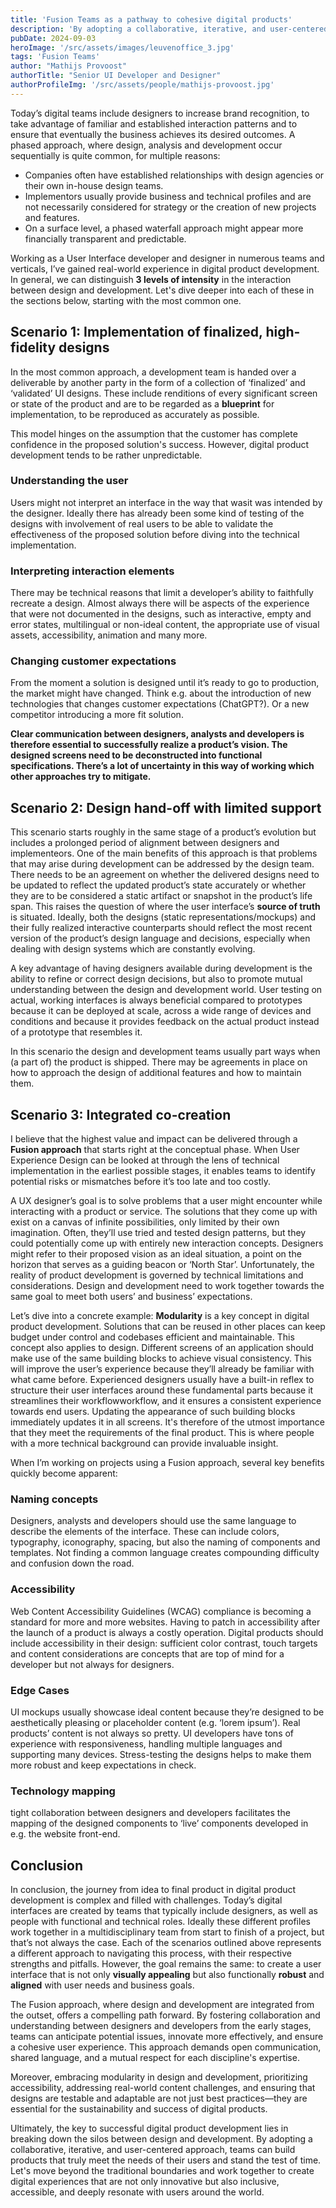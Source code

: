 ```yaml
---
title: 'Fusion Teams as a pathway to cohesive digital products'
description: 'By adopting a collaborative, iterative, and user-centered approach, teams can build products that truly meet the needs of their users and stand the test of time.'
pubDate: 2024-09-03
heroImage: '/src/assets/images/leuvenoffice_3.jpg'
tags: 'Fusion Teams'
author: "Mathijs Provoost"
authorTitle: "Senior UI Developer and Designer"
authorProfileImg: '/src/assets/people/mathijs-provoost.jpg'
---
```


<LayoutSection backgroundColor="dark">
    <p>Today’s digital teams include designers to increase brand recognition, to take advantage of familiar and established interaction patterns and to ensure that eventually the business achieves its desired outcomes. A phased approach, where design, analysis and development occur sequentially is quite common, for multiple reasons:</p>
    <ul>
        <li>Companies often have established relationships with design agencies or their own in-house design teams.</li>
        <li>Implementors usually provide business and technical profiles and are not necessarily considered for strategy or the creation of new projects and features.</li>
        <li>On a surface level, a phased waterfall approach might appear more financially transparent and predictable.</li>
    </ul>
    <p>Working as a User Interface developer and designer in numerous teams and verticals, I’ve gained real-world experience in digital product development. In general, we can distinguish <strong>3 levels of intensity</strong> in the interaction between design and development. Let's dive deeper into each of these in the sections below, starting with the most common one.</p>
</LayoutSection>

<LayoutSection>
    <h2>Scenario 1: Implementation of finalized, high-fidelity designs </h2>
    <p>In the most common approach, a development team is handed over a deliverable by another party in the form of a collection of ‘finalized’ and ‘validated’ UI designs. These include renditions of every significant screen or state of the product and are to be regarded as a <strong>blueprint</strong> for implementation, to be reproduced as accurately as possible.</p>
    <p>This model hinges on the assumption that the customer has complete confidence in the proposed solution's success. However, digital product development tends to be rather unpredictable.</p>
    <h3>Understanding the user</h3>
    <p>Users might not interpret an interface in the way that wasit was intended by the designer. Ideally there has already been some kind of testing of the designs with involvement of real users to be able to validate the effectiveness of the proposed solution before diving into the technical implementation.</p>
    <h3>Interpreting interaction elements</h3>
    <p>There may be technical reasons that limit a developer’s ability to faithfully recreate a design. Almost always there will be aspects of the experience that were not documented in the designs, such as interactive, empty and error states, multilingual or non-ideal content, the appropriate use of visual assets, accessibility, animation and many more.</p>
    <h3>Changing customer expectations</h3>
    <p>From the moment a solution is designed until it’s ready to go to production, the market might have changed. Think e.g. about the introduction of new technologies that changes customer expectations (ChatGPT?). Or a new competitor introducing a more fit solution.</p>
    <p><strong>Clear communication between designers, analysts and developers is therefore essential to successfully realize a product’s vision. The designed screens need to be deconstructed into functional specifications. There’s a lot of uncertainty in this way of working which other approaches try to mitigate.</strong></p>
    <h2>Scenario 2: Design hand-off with limited support </h2>
    <p>This scenario starts roughly in the same stage of a product’s evolution but includes a prolonged period of alignment between designers and implementeors. One of the main benefits of this approach is that problems that may arise during development can be addressed by the design team. There needs to be an agreement on whether the delivered designs need to be updated to reflect the updated product’s state accurately or whether they are to be considered a static artifact or snapshot in the product’s life span. This raises the question of where the user interface’s <strong>source of truth</strong> is situated. Ideally, both the designs (static representations/mockups) and their fully realized interactive counterparts should reflect the most recent version of the product’s design language and decisions, especially when dealing with design systems which are constantly evolving.</p>
    <p>A key advantage of having designers available during development is the ability to refine or correct design decisions, but also to promote mutual understanding between the design and development world. User testing on actual, working interfaces is always beneficial compared to prototypes because it can be deployed at scale, across a wide range of devices and conditions and because it provides feedback on the actual product instead of a prototype that resembles it.</p>
    <p>In this scenario the design and development teams usually part ways when (a part of) the product is shipped. There may be agreements in place on how to approach the design of additional features and how to maintain them.</p>
    <h2>Scenario 3: Integrated co-creation </h2>
    <p>I believe that the highest value and impact can be delivered through a <strong>Fusion approach</strong> that starts right at the conceptual phase. When User Experience Design can be looked at through the lens of technical implementation in the earliest possible stages, it enables teams to identify potential risks or mismatches before it’s too late and too costly.</p>
    <p>A UX designer’s goal is to solve problems that a user might encounter while interacting with a product or service. The solutions that they come up with exist on a canvas of infinite possibilities, only limited by their own imagination. Often, they’ll use tried and tested design patterns, but they could potentially come up with entirely new interaction concepts. Designers might refer to their proposed vision as an ideal situation, a point on the horizon that serves as a guiding beacon or ‘North Star’. Unfortunately, the reality of product development is governed by technical limitations and considerations. Design and development need to work together towards the same goal to meet both users’ and business’ expectations.</p>
    <p>Let’s dive into a concrete example: <strong>Modularity</strong> is a key concept in digital product development. Solutions that can be reused in other places can keep budget under control and codebases efficient and maintainable. This concept also applies to design. Different screens of an application should make use of the same building blocks to achieve visual consistency. This will improve the user’s experience because they’ll already be familiar with what came before. Experienced designers usually have a built-in reflex to structure their user interfaces around these fundamental parts because it streamlines their workflowworkflow, and it ensures a consistent experience towards end users. Updating the appearance of such building blocks immediately updates it in all screens. It's therefore of the utmost importance that they meet the requirements of the final product. This is where people with a more technical background can provide invaluable insight.</p>
    <p>When I’m working on projects using a Fusion approach, several key benefits quickly become apparent:</p>
    <h3>Naming concepts</h3>
    <p>Designers, analysts and developers should use the same language to describe the elements of the interface. These can include colors, typography, iconography, spacing, but also the naming of components and templates. Not finding a common language creates compounding difficulty and confusion down the road.</p>
    <ContentImage loading="lazy" class='mx-auto shadow-xl shadow-primary/20 rounded-xl overflow-hidden'
            src='/src/assets/images/insights/design-pillars/naming_concepts.png' 
            alt=''
            width="1349"
            height="504"
    />
    <h3>Accessibility</h3>
    <p>Web Content Accessibility Guidelines (WCAG) compliance is becoming a standard for more and more websites. Having to patch in accessibility after the launch of a product is always a costly operation. Digital products should include accessibility in their design: sufficient color contrast, touch targets and content considerations are concepts that are top of mind for a developer but not always for designers.</p>
    <ContentImage loading="lazy" class='mx-auto shadow-xl shadow-primary/20 rounded-xl overflow-hidden'
            src='/src/assets/images/insights/design-pillars/accessibility.png' 
            width="729"
            height="297"
    />
    <h3>Edge Cases</h3>
    <p>UI mockups usually showcase ideal content because they’re designed to be aesthetically pleasing or placeholder content (e.g. ‘lorem ipsum’). Real products’ content is not always so pretty. UI developers have tons of experience with responsiveness, handling multiple languages and supporting many devices. Stress-testing the designs helps to make them more robust and keep expectations in check.</p>
     <ContentImage loading="lazy" class='mx-auto shadow-xl shadow-primary/20 rounded-xl overflow-hidden'
            src='/src/assets/images/insights/design-pillars/edge_cases.png' 
            width="139"
            height="244"
    />
    <h3>Technology mapping</h3>
    <p>tight collaboration between designers and developers facilitates the mapping of the designed components to ‘live’ components developed in e.g. the website front-end.</p>
    <ContentImage loading="lazy" class='mx-auto shadow-xl shadow-primary/20 rounded-xl overflow-hidden'
             src='/src/assets/images/insights/design-pillars/cms.png' 
            width="271"
            height="220"
    />
</LayoutSection>

<LayoutSection backgroundColor="dark">
        <h2>Conclusion</h2>
            <p>In conclusion, the journey from idea to final product in digital product development is complex and filled with challenges. Today’s digital interfaces are created by teams that typically include designers, as well as people with functional and technical roles. Ideally these different profiles work together in a multidisciplinary team from start to finish of a project, but that’s not always the case. Each of the scenarios outlined above represents a different approach to navigating this process, with their respective strengths and pitfalls. However, the goal remains the same: to create a user interface that is not only <strong>visually appealing</strong> but also functionally <strong>robust</strong> and <strong>aligned</strong> with user needs and business goals.</p>
            <p>The Fusion approach, where design and development are integrated from the outset, offers a compelling path forward. By fostering collaboration and understanding between designers and developers from the early stages, teams can anticipate potential issues, innovate more effectively, and ensure a cohesive user experience. This approach demands open communication, shared language, and a mutual respect for each discipline's expertise.</p>
            <p>Moreover, embracing modularity in design and development, prioritizing accessibility, addressing real-world content challenges, and ensuring that designs are testable and adaptable are not just best practices—they are essential for the sustainability and success of digital products.</p>
            <p>Ultimately, the key to successful digital product development lies in breaking down the silos between design and development. By adopting a collaborative, iterative, and user-centered approach, teams can build products that truly meet the needs of their users and stand the test of time. Let's move beyond the traditional boundaries and work together to create digital experiences that are not only innovative but also inclusive, accessible, and deeply resonate with users around the world.</p>
</LayoutSection>
